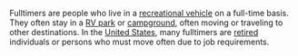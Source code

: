 Fulltimers are people who live in a [[recreational vehicle]] on a full-time basis.  They often stay in a [[RV park]] or [[campground]], often moving or traveling to other destinations.  In the [[United States]], many fulltimers are [[retired]] individuals or persons who must move often due to job requirements.